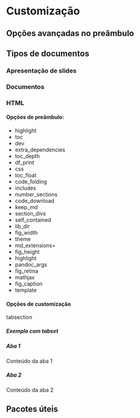 # Customização

## Opções avançadas no preâmbulo

## Tipos de documentos

### Apresentação de slides

### Documentos

### HTML

#### Opções de preâmbulo:

- highlight
- toc
- dev
- extra_dependencies
- toc_depth
- df_print
- css
- toc_float
- code_folding
- includes
- number_sections
- code_download
- keep_md
- section_divs
- self_contained
- lib_dir
- fig_width
- theme
- md_extensions=
- fig_height
- highlight
- pandoc_args
- fig_retina
- mathjax
- fig_caption
- template     

#### Opções de customização

tabsection

##### Exemplo com tabset {.tabset}

##### Aba 1

Conteúdo da aba 1

##### Aba 2

Conteúdo da aba 2

## Pacotes úteis
